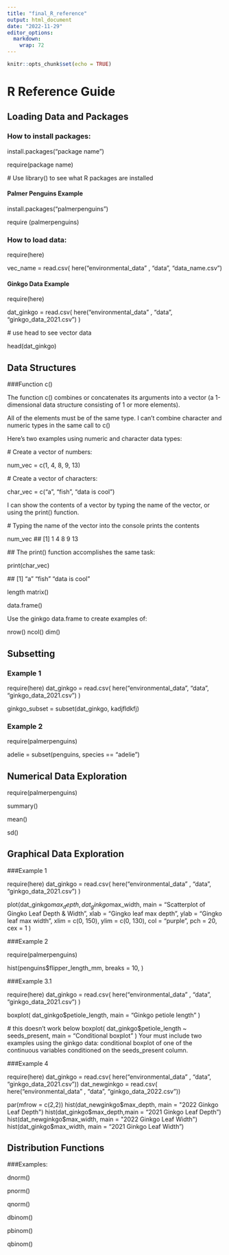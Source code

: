 ```yaml
---
title: "final_R_reference"
output: html_document
date: "2022-11-29"
editor_options: 
  markdown: 
    wrap: 72
---
```


```r
knitr::opts_chunk$set(echo = TRUE)
```

# R Reference Guide {.tabset .tabset-pills}

## Loading Data and Packages

### How to install packages:

install.packages("package name")

require(package name)

\# Use library() to see what R packages are installed

#### Palmer Penguins Example

install.packages("palmerpenguins")

require (palmerpenguins)

### How to load data:

require(here)

vec_name = read.csv( here("environmental_data" , "data", "data_name.csv")

#### Ginkgo Data Example

require(here)

dat_ginkgo = read.csv( here("environmental_data" , "data", "ginkgo_data_2021.csv") )

\# use head to see vector data

head(dat_ginkgo)

## Data Structures

###Function c()

The function c() combines or concatenates its arguments into a vector (a
1-dimensional data structure consisting of 1 or more elements).

All of the elements must be of the same type. I can't combine character
and numeric types in the same call to c()

Here's two examples using numeric and character data types:

\# Create a vector of numbers:

num_vec = c(1, 4, 8, 9, 13)

\# Create a vector of characters:

char_vec = c("a", "fish", "data is cool")

I can show the contents of a vector by typing the name of the vector, or
using the print() function.

\# Typing the name of the vector into the console prints the contents

num_vec \## [1] 1 4 8 9 13

\## The print() function accomplishes the same task:

print(char_vec)

\## [1] "a" "fish" "data is cool"

length matrix()

data.frame()

Use the ginkgo data.frame to create examples of:

nrow() ncol() dim()

## Subsetting

### Example 1

require(here) dat_ginkgo = read.csv( here("environmental_data", "data",
"ginkgo_data_2021.csv") )

ginkgo_subset = subset(dat_ginkgo, kadjfldkfj)

### Example 2

require(palmerpenguins)

adelie = subset(penguins, species == "adelie")

## Numerical Data Exploration

require(palmerpenguins)

summary()

mean()

sd()

## Graphical Data Exploration

###Example 1

require(here) dat_ginkgo = read.csv( here("environmental_data" , "data",
"ginkgo_data_2021.csv") )

plot(dat_ginkgo$max_depth, dat_ginkgo$max_width, main = "Scatterplot of
Gingko \n Leaf Depth & Width", xlab = "Gingko leaf max depth", ylab =
"Gingko leaf max width", xlim = c(0, 150), ylim = c(0, 130), col =
"purple", pch = 20, cex = 1 )

###Example 2

require(palmerpenguins)

hist(penguins\$flipper_length_mm, breaks = 10, )

###Example 3.1

require(here) dat_ginkgo = read.csv( here("environmental_data" , "data",
"ginkgo_data_2021.csv") )

boxplot( dat_ginkgo\$petiole_length, main = "Ginkgo petiole length" )

\# this doesn't work below boxplot( dat_ginkgo\$petiole_length \~
seeds_present, main = "Conditional boxplot" ) Your must include two
examples using the ginkgo data: conditional boxplot of one of the
continuous variables conditioned on the seeds_present column.

###Example 4

require(here) dat_ginkgo = read.csv( here("environmental_data" , "data",
"ginkgo_data_2021.csv")) dat_newginkgo = read.csv(
here("environmental_data" , "data", "ginkgo_data_2022.csv"))

par(mfrow = c(2,2))
hist(dat_newginkgo$max_depth, main = "2022 Ginkgo Leaf Depth") hist(dat_ginkgo$max_depth,main
= "2021 Ginkgo Leaf Depth")
hist(dat_newginkgo$max_width, main = "2022 Ginkgo Leaf Width") hist(dat_ginkgo$max_width,
main = "2021 Ginkgo Leaf Width")

## Distribution Functions

###Examples:

dnorm()

pnorm()

qnorm()

dbinom()

pbinom()

qbinom()
